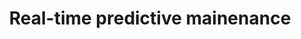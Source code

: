 ---
title: Real-time predictive mainenance
description: Simulate and analyze a transport dataset in your Tiger Cloud service
products: [cloud, mst, self_hosted]
keywords: [IoT, simulate]
---